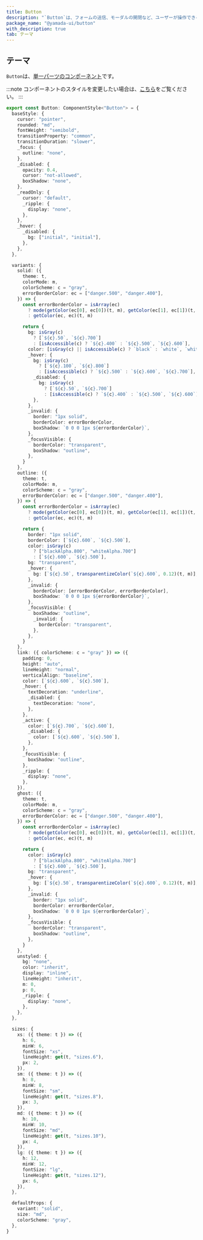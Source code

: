 ```yaml
---
title: Button
description: "`Button`は、フォームの送信、モーダルの開閉など、ユーザーが操作できるインタラクティブなコンポーネントです。"
package_name: "@yamada-ui/button"
with_description: true
tab: テーマ
---
```


## テーマ

`Button`は、[単一パーツのコンポーネント](/styled-system/theming/component-styles#単一パーツのコンポーネント)です。

:::note
コンポーネントのスタイルを変更したい場合は、[こちら](/styled-system/theming/customize-theme#コンポーネントのスタイルを変更する)をご覧ください。
:::

```ts
export const Button: ComponentStyle<"Button"> = {
  baseStyle: {
    cursor: "pointer",
    rounded: "md",
    fontWeight: "semibold",
    transitionProperty: "common",
    transitionDuration: "slower",
    _focus: {
      outline: "none",
    },
    _disabled: {
      opacity: 0.4,
      cursor: "not-allowed",
      boxShadow: "none",
    },
    _readOnly: {
      cursor: "default",
      _ripple: {
        display: "none",
      },
    },
    _hover: {
      _disabled: {
        bg: ["initial", "initial"],
      },
    },
  },

  variants: {
    solid: ({
      theme: t,
      colorMode: m,
      colorScheme: c = "gray",
      errorBorderColor: ec = ["danger.500", "danger.400"],
    }) => {
      const errorBorderColor = isArray(ec)
        ? mode(getColor(ec[0], ec[0])(t, m), getColor(ec[1], ec[1])(t, m))(m)
        : getColor(ec, ec)(t, m)

      return {
        bg: isGray(c)
          ? [`${c}.50`, `${c}.700`]
          : [isAccessible(c) ? `${c}.400` : `${c}.500`, `${c}.600`],
        color: [isGray(c) || isAccessible(c) ? `black` : `white`, `white`],
        _hover: {
          bg: isGray(c)
            ? [`${c}.100`, `${c}.800`]
            : [isAccessible(c) ? `${c}.500` : `${c}.600`, `${c}.700`],
          _disabled: {
            bg: isGray(c)
              ? [`${c}.50`, `${c}.700`]
              : [isAccessible(c) ? `${c}.400` : `${c}.500`, `${c}.600`],
          },
        },
        _invalid: {
          border: "1px solid",
          borderColor: errorBorderColor,
          boxShadow: `0 0 0 1px ${errorBorderColor}`,
        },
        _focusVisible: {
          borderColor: "transparent",
          boxShadow: "outline",
        },
      }
    },
    outline: ({
      theme: t,
      colorMode: m,
      colorScheme: c = "gray",
      errorBorderColor: ec = ["danger.500", "danger.400"],
    }) => {
      const errorBorderColor = isArray(ec)
        ? mode(getColor(ec[0], ec[0])(t, m), getColor(ec[1], ec[1])(t, m))(m)
        : getColor(ec, ec)(t, m)

      return {
        border: "1px solid",
        borderColor: [`${c}.600`, `${c}.500`],
        color: isGray(c)
          ? ["blackAlpha.800", "whiteAlpha.700"]
          : [`${c}.600`, `${c}.500`],
        bg: "transparent",
        _hover: {
          bg: [`${c}.50`, transparentizeColor(`${c}.600`, 0.12)(t, m)],
        },
        _invalid: {
          borderColor: [errorBorderColor, errorBorderColor],
          boxShadow: `0 0 0 1px ${errorBorderColor}`,
        },
        _focusVisible: {
          boxShadow: "outline",
          _invalid: {
            borderColor: "transparent",
          },
        },
      }
    },
    link: ({ colorScheme: c = "gray" }) => ({
      padding: 0,
      height: "auto",
      lineHeight: "normal",
      verticalAlign: "baseline",
      color: [`${c}.600`, `${c}.500`],
      _hover: {
        textDecoration: "underline",
        _disabled: {
          textDecoration: "none",
        },
      },
      _active: {
        color: [`${c}.700`, `${c}.600`],
        _disabled: {
          color: [`${c}.600`, `${c}.500`],
        },
      },
      _focusVisible: {
        boxShadow: "outline",
      },
      _ripple: {
        display: "none",
      },
    }),
    ghost: ({
      theme: t,
      colorMode: m,
      colorScheme: c = "gray",
      errorBorderColor: ec = ["danger.500", "danger.400"],
    }) => {
      const errorBorderColor = isArray(ec)
        ? mode(getColor(ec[0], ec[0])(t, m), getColor(ec[1], ec[1])(t, m))(m)
        : getColor(ec, ec)(t, m)

      return {
        color: isGray(c)
          ? ["blackAlpha.800", "whiteAlpha.700"]
          : [`${c}.600`, `${c}.500`],
        bg: "transparent",
        _hover: {
          bg: [`${c}.50`, transparentizeColor(`${c}.600`, 0.12)(t, m)],
        },
        _invalid: {
          border: "1px solid",
          borderColor: errorBorderColor,
          boxShadow: `0 0 0 1px ${errorBorderColor}`,
        },
        _focusVisible: {
          borderColor: "transparent",
          boxShadow: "outline",
        },
      }
    },
    unstyled: {
      bg: "none",
      color: "inherit",
      display: "inline",
      lineHeight: "inherit",
      m: 0,
      p: 0,
      _ripple: {
        display: "none",
      },
    },
  },

  sizes: {
    xs: ({ theme: t }) => ({
      h: 6,
      minW: 6,
      fontSize: "xs",
      lineHeight: get(t, "sizes.6"),
      px: 2,
    }),
    sm: ({ theme: t }) => ({
      h: 8,
      minW: 8,
      fontSize: "sm",
      lineHeight: get(t, "sizes.8"),
      px: 3,
    }),
    md: ({ theme: t }) => ({
      h: 10,
      minW: 10,
      fontSize: "md",
      lineHeight: get(t, "sizes.10"),
      px: 4,
    }),
    lg: ({ theme: t }) => ({
      h: 12,
      minW: 12,
      fontSize: "lg",
      lineHeight: get(t, "sizes.12"),
      px: 6,
    }),
  },

  defaultProps: {
    variant: "solid",
    size: "md",
    colorScheme: "gray",
  },
}
```
